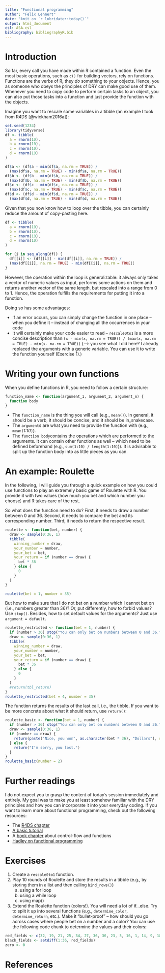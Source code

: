 ```yaml
---
title: "Functional programming"
author: "Felix Lennert"
date: "knit on `r lubridate::today()`"
output: html_document
csl: ASA.csl
bibliography: bibliographyR.bib
---
```


# Introduction

So far, every call you have made within R contained a function. Even the most basic operations, such as `c()` for building vectors, rely on functions. Functions are the verbs of R, they *do* something to your objects. Hence, you as someone who obeys the principles of DRY can make good use of them. Whenever you need to copy code to perform certain tasks to an object, you can also put those tasks into a function and just provide the function with the objects.

Imagine you want to rescale some variables in a tibble (an example I took from R4DS [@wickham2016a]):

```r
set.seed(1234)
library(tidyverse)
df <- tibble(
  a = rnorm(10),
  b = rnorm(10),
  c = rnorm(10),
  d = rnorm(10)
)

df$a <- (df$a - min(df$a, na.rm = TRUE)) / 
  (max(df$a, na.rm = TRUE) - min(df$a, na.rm = TRUE))
df$b <- (df$b - min(df$b, na.rm = TRUE)) / 
  (max(df$b, na.rm = TRUE) - min(df$b, na.rm = TRUE))
df$c <- (df$c - min(df$c, na.rm = TRUE)) / 
  (max(df$c, na.rm = TRUE) - min(df$c, na.rm = TRUE))
df$d <- (df$d - min(df$d, na.rm = TRUE)) / 
  (max(df$d, na.rm = TRUE) - min(df$d, na.rm = TRUE))
```

Given that you now know how to loop over the tibble, you can certainly reduce the amount of copy-pasting here. 

```r
df <- tibble(
  a = rnorm(10),
  b = rnorm(10),
  c = rnorm(10),
  d = rnorm(10)
)

for (i in seq_along(df)) {
  df[[i]] <- (df[[i]] - min(df[[i]], na.rm = TRUE)) / 
  (max(df[[i]], na.rm = TRUE) - min(df[[i]], na.rm = TRUE))
}
```

However, the operation within the loop is generalizable: it always only takes a vector of numeric values as input, performs some actions on them and returns another vector of the same length, but rescaled into a range from 0 to 1. Hence, the operation fulfills the requirements for putting it into a function. 

Doing so has some advantages:

* If an error occurs, you can simply change the function in one place -- when you define it -- instead of changing all the occurrences in your code
* It will certainly make your code easier to read -- `rescale0to1` is a more concise description than `(x - min(x, na.rm = TRUE)) / (max(x, na.rm = TRUE) - min(x. na.rm = TRUE))` (--> you see what I did here? I already replaced the arguments with a generic variable. You can use it to write the function yourself (Exercise 1).)

# Writing your own functions

When you define functions in R, you need to follow a certain structure:

```r
function_name <- function(argument_1, argument_2, argument_n) {
  function body
}
```

* The `function_name` is the thing you will call (e.g., `mean()`). In general, it should be a verb, it should be concise, and it should be in_snakecase.
* The `argument`s are what you need to provide the function with (e.g., `mean(`*1:10*`)`).
* The `function body`contains the operations which are performed to the arguments. It can contain other functions as well -- which need to be defined beforehand (e.g., `sum(1:10) / length(1:10)`)). It is advisable to split up the function body into as little pieces as you can.

# An example: Roulette

In the following, I will guide you through a quick example on how you could use functions to play an extremely basic game of Roulette with R. You provide it with two values (how much you bet and which number you choose) and R takes care of the rest.

So what does the function need to do? First, it needs to draw a number between 0 and 36. Second, it needs to compare the bet and its corresponding number. Third, it needs to return the respective result.

```r
roulette <- function(bet, number) {
  draw <- sample(0:36, 1)
  tibble(
    winning_number = draw,
    your_number = number,
    your_bet = bet,
    your_return = if (number == draw) {
      bet * 36
    } else {
      0
    }
  )
}

roulette(bet = 1, number = 35)
```

But how to make sure that I do not bet on a number which I cannot bet on (i.e., numbers greater than 36)? Or, put differently, how to forbid values? Use `stop()`. Besides, how to set default values for the arguments? Just use `argument = default`. 

```r
roulette_restricted <- function(bet = 1, number) {
  if (number > 36) stop("You can only bet on numbers between 0 and 36.")
  draw <- sample(0:36, 1)
  tibble(
    winning_number = draw,
    your_number = number,
    your_bet = bet,
    your_return = if (number == draw) {
      bet * 36
    } else {
      0
    }
  )
  #return(tbl_return)
}
roulette_restricted(bet = 4, number = 35)
```

The function returns the results of the last call, i.e., the tibble. If you want to be more concrete about what it should return, use `return()`:

```r
roulette_basic <- function(bet = 1, number) {
  if (number > 36) stop("You can only bet on numbers between 0 and 36.")
  draw <- sample(0:36, 1)
  if (number == draw) {
    return(paste("Nice, you won", as.character(bet * 36), "Dollars"), sep = " ")
  } else {
    return("I'm sorry, you lost.")
  }
}
roulette_basic(number = 2)
```

# Further readings

I do not expect you to grasp the content of today's session immediately and entirely. My goal was to make you at least somehow familiar with the DRY principles and how you can incorporate it into your everyday coding. If you want to learn more about functional programming, check out the following resources:

* The [R4DS chapter](https://r4ds.had.co.nz/functions.html)
* [A basic tutorial](https://www.tutorialspoint.com/r/r_functions.htm)
* A [book chapter](https://b-rodrigues.github.io/modern_R/defining-your-own-functions.html#writing-your-own-functions) about control-flow and functions
* [Hadley on functional programming](http://adv-r.had.co.nz/Functional-programming.html)

# Exercises

1. Create a `rescale0to1` function. 
2. Play 10 rounds of Roulette and store the results in a tibble (e.g., by storing them in a list and then calling `bind_rows()`)
    a. using a for loop
    b. using a while loop
    c. using map()
3. Extend the Roulette function (colors!). You will need a lot of if...else. Try to split it up into several functions (e.g., `determine_color`, `determine_return`, etc.). Make it "bullet-proof" -- how should you go across cases where people bet on a number and a color? 
You can use the following code chunk to determine the values and their colors:
```r
red_fields <- c(32, 19, 21, 25, 34, 27, 36, 30, 23, 5, 16, 1, 14, 9, 18, 7, 12, 3)
black_fields <- setdiff(1:36, red_fields)
zero <- 0
```

# References